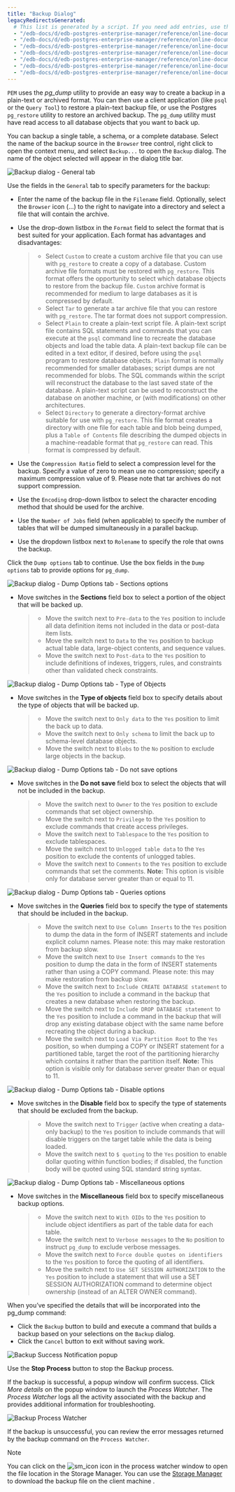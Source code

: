 ```yaml
---
title: "Backup Dialog"
legacyRedirectsGenerated:
  # This list is generated by a script. If you need add entries, use the `legacyRedirects` key.
  - "/edb-docs/d/edb-postgres-enterprise-manager/reference/online-documentation/7.12/backup_dialog.html"
  - "/edb-docs/d/edb-postgres-enterprise-manager/reference/online-documentation/7.14/backup_dialog.html"
  - "/edb-docs/d/edb-postgres-enterprise-manager/reference/online-documentation/7.15/backup_dialog.html"
  - "/edb-docs/d/edb-postgres-enterprise-manager/reference/online-documentation/7.16/backup_dialog.html"
  - "/edb-docs/d/edb-postgres-enterprise-manager/reference/online-documentation/7.6/backup_dialog.html"
  - "/edb-docs/d/edb-postgres-enterprise-manager/reference/online-documentation/7.7/backup_dialog.html"
  - "/edb-docs/d/edb-postgres-enterprise-manager/reference/online-documentation/7.8/backup_dialog.html"
---
```


<div id="backup_dialog" class="registered_link"></div>

`PEM` uses the *pg_dump* utility to provide an easy way to create a backup in a plain-text or archived format. You can then use a client application (like `psql` or the `Query Tool`) to restore a plain-text backup file, or use the Postgres `pg_restore` utility to restore an archived backup. The `pg_dump` utility must have read access to all database objects that you want to back up.

You can backup a single table, a schema, or a complete database. Select the name of the backup source in the `Browser` tree control, right click to open the context menu, and select `Backup...` to open the `Backup` dialog. The name of the object selected will appear in the dialog title bar.

![Backup dialog - General tab](../images/backup_general.png)

Use the fields in the `General` tab to specify parameters for the backup:

-   Enter the name of the backup file in the `Filename` field. Optionally, select the `Browser` icon (...) to the right to navigate into a directory and select a file that will contain the archive.

-   Use the drop-down listbox in the `Format` field to select the format that is best suited for your application. Each format has advantages and disadvantages:

    > -   Select `Custom` to create a custom archive file that you can use with `pg_restore` to create a copy of a database. Custom archive file formats must be restored with `pg_restore`. This format offers the opportunity to select which database objects to restore from the backup file. `Custom` archive format is recommended for medium to large databases as it is compressed by default.
    > -   Select `Tar` to generate a tar archive file that you can restore with `pg_restore`. The tar format does not support compression.
    > -   Select `Plain` to create a plain-text script file. A plain-text script file contains SQL statements and commands that you can execute at the `psql` command line to recreate the database objects and load the table data. A plain-text backup file can be edited in a text editor, if desired, before using the `psql` program to restore database objects. `Plain` format is normally recommended for smaller databases; script dumps are not recommended for blobs. The SQL commands within the script will reconstruct the database to the last saved state of the database. A plain-text script can be used to reconstruct the database on another machine, or (with modifications) on other architectures.
    > -   Select `Directory` to generate a directory-format archive suitable for use with `pg_restore`. This file format creates a directory with one file for each table and blob being dumped, plus a `Table of Contents` file describing the dumped objects in a machine-readable format that `pg_restore` can read. This format is compressed by default.

-   Use the `Compression Ratio` field to select a compression level for the backup. Specify a value of zero to mean use no compression; specify a maximum compression value of 9. Please note that tar archives do not support compression.

-   Use the `Encoding` drop-down listbox to select the character encoding method that should be used for the archive.

-   Use the `Number of Jobs` field (when applicable) to specify the number of tables that will be dumped simultaneously in a parallel backup.

-   Use the dropdown listbox next to `Rolename` to specify the role that owns the backup.

Click the `Dump options` tab to continue. Use the box fields in the `Dump options` tab to provide options for `pg_dump`.

![Backup dialog - Dump Options tab - Sections options](../images/backup_sections.png)

-   Move switches in the **Sections** field box to select a portion of the object that will be backed up.

    > -   Move the switch next to `Pre-data` to the `Yes` position to include all data definition items not included in the data or post-data item lists.
    > -   Move the switch next to `Data` to the `Yes` position to backup actual table data, large-object contents, and sequence values.
    > -   Move the switch next to `Post-data` to the `Yes` position to include definitions of indexes, triggers, rules, and constraints other than validated check constraints.

![Backup dialog - Dump Options tab - Type of Objects](../images/backup_objects.png)

-   Move switches in the **Type of objects** field box to specify details about the type of objects that will be backed up.

    > -   Move the switch next to `Only data` to the `Yes` position to limit the back up to data.
    > -   Move the switch next to `Only schema` to limit the back up to schema-level database objects.
    > -   Move the switch next to `Blobs` to the `No` position to exclude large objects in the backup.

![Backup dialog - Dump Options tab - Do not save options](../images/backup_do_not_save.png)

-   Move switches in the **Do not save** field box to select the objects that will not be included in the backup.

    > -   Move the switch next to `Owner` to the `Yes` position to exclude commands that set object ownership.
    > -   Move the switch next to `Privilege` to the `Yes` position to exclude commands that create access privileges.
    > -   Move the switch next to `Tablespace` to the `Yes` position to exclude tablespaces.
    > -   Move the switch next to `Unlogged table data` to the `Yes` position to exclude the contents of unlogged tables.
    > -   Move the switch next to `Comments` to the `Yes` position to exclude commands that set the comments. **Note:** This option is visible only for database server greater than or equal to 11.

![Backup dialog - Dump Options tab - Queries options](../images/backup_queries.png)

-   Move switches in the **Queries** field box to specify the type of statements that should be included in the backup.

    > -   Move the switch next to `Use Column Inserts` to the `Yes` position to dump the data in the form of INSERT statements and include explicit column names. Please note: this may make restoration from backup slow.
    > -   Move the switch next to `Use Insert commands` to the `Yes` position to dump the data in the form of INSERT statements rather than using a COPY command. Please note: this may make restoration from backup slow.
    > -   Move the switch next to `Include CREATE DATABASE statement` to the `Yes` position to include a command in the backup that creates a new database when restoring the backup.
    > -   Move the switch next to `Include DROP DATABASE statement` to the `Yes` position to include a command in the backup that will drop any existing database object with the same name before recreating the object during a backup.
    > -   Move the switch next to `Load Via Partition Root` to the `Yes` position, so when dumping a COPY or INSERT statement for a partitioned table, target the root of the partitioning hierarchy which contains it rather than the partition itself. **Note:** This option is visible only for database server greater than or equal to 11.

![Backup dialog - Dump Options tab - Disable options](../images/backup_disable.png)

-   Move switches in the **Disable** field box to specify the type of statements that should be excluded from the backup.

    > -   Move the switch next to `Trigger` (active when creating a data-only backup) to the `Yes` position to include commands that will disable triggers on the target table while the data is being loaded.
    > -   Move the switch next to `$ quoting` to the `Yes` position to enable dollar quoting within function bodies; if disabled, the function body will be quoted using SQL standard string syntax.

![Backup dialog - Dump Options tab - Miscellaneous options](../images/backup_miscellaneous.png)

-   Move switches in the **Miscellaneous** field box to specify miscellaneous backup options.

    > -   Move the switch next to `With OIDs` to the `Yes` position to include object identifiers as part of the table data for each table.
    > -   Move the switch next to `Verbose messages` to the `No` position to instruct `pg_dump` to exclude verbose messages.
    > -   Move the switch next to `Force double quotes on identifiers` to the `Yes` position to force the quoting of all identifiers.
    > -   Move the switch next to `Use SET SESSION AUTHORIZATION` to the `Yes` position to include a statement that will use a SET SESSION AUTHORIZATION command to determine object ownership (instead of an ALTER OWNER command).

When you’ve specified the details that will be incorporated into the pg_dump command:

-   Click the `Backup` button to build and execute a command that builds a backup based on your selections on the `Backup` dialog.
-   Click the `Cancel` button to exit without saving work.

![Backup Success Notification popup](../images/backup_messages.png)

Use the **Stop Process** button to stop the Backup process.

If the backup is successful, a popup window will confirm success. Click *More details* on the popup window to launch the *Process Watcher*. The *Process Watcher* logs all the activity associated with the backup and provides additional information for troubleshooting.

![Backup Process Watcher](../images/backup_process_watcher.png)

If the backup is unsuccessful, you can review the error messages returned by the backup command on the `Process Watcher`.

<div class="note">

<div class="title">

Note

</div>

You can click on the ![sm_icon](../images/sm_icon.png) icon in the process watcher window to open the file location in the Storage Manager. You can use the [Storage Manager](05_storage_manager/#storage_manager) to download the backup file on the client machine .

</div>
